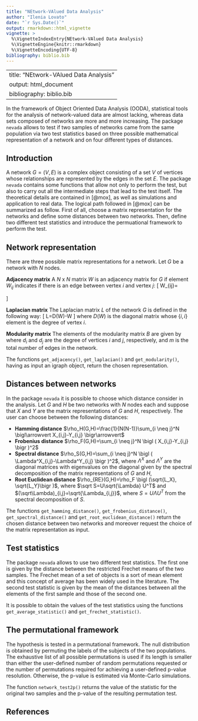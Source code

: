 ```yaml
---
title: "NEtwork-VAlued Data Analysis"
author: "Ilenia Lovato"
date: "`r Sys.Date()`"
output: rmarkdown::html_vignette
vignette: >
  %\VignetteIndexEntry{NEtwork-VAlued Data Analysis}
  %\VignetteEngine{knitr::rmarkdown}
  %\VignetteEncoding{UTF-8}
bibliography: biblio.bib
---
```


---
title: "NEtwork-VAlued Data Analysis"
output: html_document
bibliography: biblio.bib
---

In the framework of Object Oriented Data Analysis (OODA), statistical tools for the analysis of network-valued data are almost lacking, whereas data sets composed of networks are more and more increasing. The package `nevada` allows to test if two samples of networks came from the same population via two test statistics based on three possible mathematical representation of a network and on four different types of distances.

## Introduction
A network $G=(V,E)$ is a complex object consisting of a set $V$ of vertices whose relationships are represented by the edges in the set $E$. The package `nevada` contains some functions that allow not only to perform the test, but also to carry out all the intermediate steps that lead to the test itself. The theoretical details are contained in [@mox], as well as simulations and application to real data. The logical path followed in [@mox] can be summarized as follow. First of all, choose a matrix representation for the networks and define some distances between two networks. Then, define two different test statistics and introduce the permuational framework to perform the test.


## Network representation
There are three possible matrix representations for a network. Let $G$ be a network with $N$ nodes.

**Adjacency matrix**
A $N$ x $N$ matrix $W$ is an adjacency matrix for $G$ if element $W_{ij}$ indicates if there is an edge between vertex $i$ and vertex $j$:
\[
W_{ij}=
\begin{cases}
w_{i,j}, \quad if \quad (i,j) \in E \quad with \quad weight \quad  w_{i,j}\\
0, \quad if \quad (i,j) \not \in E
\end{cases}
\]

**Laplacian matrix**
The Laplacian matrix $L$ of the network $G$ is defined in the following way: 
\[
L=D(W)-W
\]
where $D(W)$ is the diagonal matrix whose $\{ i,i \}$ element is the degree of vertex $i$.

**Modularity matrix**
The elements of the modularity matrix $B$ are given by
\begin{equation*}
    B_{ij} = W_{ij} - \frac{d_i d_j}{2m}
\end{equation*}
where $d_i$ and $d_j$ are the degree of vertices $i$ and $j$, respectively, and $m$ is the total number of edges in the network. 

The functions `get_adjacency()`, `get_laplacian()` and `get_modularity()`, having as input an igraph object, return the chosen representation.

## Distances between networks
In the package `nevada` it is possible to choose which distance consider in the analysis. Let $G$ and $H$ be two networks with $N$ nodes each and suppose that $X$ and $Y$ are the matrix representations of $G$ and $H$, respectively. The user can choose between the following distances:

* **Hamming distance** $\rho_H(G,H)=\frac{1}{N(N-1)}\sum_{i \neq j}^N \bigl\arrowvert X_{i,j}-Y_{i,j} \bigr\arrowvert$
* **Frobenius distance**  $\rho_F(G,H)=\sum_{i \neq j}^N \bigl ( X_{i,j}-Y_{i,j} \bigr )^2$
* **Spectral distance** $\rho_S(G,H)=\sum_{i \neq j}^N \bigl ( \Lambda^X_{i,j}-\Lambda^Y_{i,j} \bigr )^2$, where $\Lambda^X$ and $\Lambda^Y$ are the diagonal matrices with eigenvalues on the diagonal given by the spectral decomposition of the matrix representations of $G$ and $H$,
* **Root Euclidean distance**  $\rho_{RE}(G,H)=\rho_F \bigl (\sqrt{L_X}, \sqrt{L_Y}\bigr )$, where $\sqrt S=U\sqrt{\Lambda} U^T$ and $(\sqrt\Lambda)_{i,j}=\sqrt{\Lambda_{i,j}}$, where $S=U\Lambda U^T$ from the spectral decomposition of $S$. 

The functions `get_hamming_distance()`, `get_frobenius_distance()`, `get_spectral_distance()` and `get_root_euclidean_distance()` return the chosen distance between two networks and moreover request the choice of the matrix representation as input.

## Test statistics
The package `nevada` allows to use two different test statistics. The first one is given by the distance between the restricted Frechet means of the two samples. The Frechet mean of a set of objects is a sort of mean element and this concept of average has been widely used in the literature. The second test statistic is given by the mean of the distances between all the elements of the first sample and those of the second one.

It is possible to obtain the values of the test statistics using the functions `get_average_statistic()` and `get_frechet_statistic()`.

## The permutational framework
The hypothesis is tested in a permutational framework. The null distribution is obtained by permuting the labels of the subjects of the two populations. The exhaustive list of all possible permutations is used if its length is smaller than either the user-defined number of random permutations requested or the number of permutations required for achieving a user-defined p-value resolution. Otherwise, the p-value is estimated via Monte-Carlo simulations.

The function `network_test2p()` returns the value of the statistic for the original two samples and the p-value of the resulting permutation test.



## References
